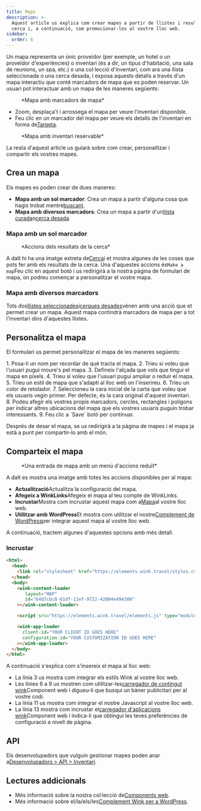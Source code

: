 ```yaml
---
title: Maps
description: >-
  Aquest article us explica com crear mapes a partir de llistes i resultats de
  cerca i, a continuació, com promocionar-los al vostre lloc web.
sidebar:
  order: 6
---
```


Un mapa representa un únic proveïdor (per exemple, un hotel o un proveïdor d'experiències) o inventari (és a dir, un tipus d'habitació, una sala de reunions, un spa, etc.) o una col·lecció d'inventari, com ara una llista seleccionada o una cerca desada, i exposa aquests detalls a través d'un mapa interactiu que conté marcadors de mapa que es poden reservar.
Un usuari pot interactuar amb un mapa de les maneres següents:

<figure>
  <CloudinaryImage width="700" height="393" resize="scale" quality="best" alt="Mapa amb marcadors" src="academy/map-example" errorImage="noimage_opaque_nyrtl0.png" />

  <figcaption>*Mapa amb marcadors de mapa*</figcaption>
</figure>


* Zoom, desplaça't i arrossega el mapa per veure l'inventari disponible.
* Feu clic en un marcador del mapa per veure els detalls de l'inventari en forma de[Targeta](/studio/cards).

<figure>
  <CloudinaryImage width="700" height="568" resize="scale" quality="best" alt="Mapa amb la targeta oberta" src="academy/map-example-card" errorImage="noimage_opaque_nyrtl0.png" />

  <figcaption>*Mapa amb inventari reservable*</figcaption>
</figure>


La resta d'aquest article us guiarà sobre com crear, personalitzar i compartir els vostres mapes.

## Crea un mapa

Els mapes es poden crear de dues maneres:

* **Mapa amb un sol marcador**: Crea un mapa a partir d'alguna cosa que hagis trobat mentre[buscant](/studio/search).
* **Mapa amb diversos marcadors**: Crea un mapa a partir d'un[llista curada](/studio/curated-lists)o[cerca desada](/studio/saved-searches).

### Mapa amb un sol marcador

<figure>
  <CloudinaryImage width="350" height="238" resize="scale" quality="best" alt="Accions" src="academy/inventory-actions" errorImage="noimage_opaque_nyrtl0.png" />

  <figcaption>*Accions dels resultats de la cerca*</figcaption>
</figure>


A dalt hi ha una imatge extreta de[Cerca](/studio/search)i et mostra algunes de les coses que pots fer amb els resultats de la cerca. Una d'aquestes accions és`Make a map`Feu clic en aquest botó i us redirigirà a la nostra pàgina de formulari de mapa, on podreu començar a personalitzar el vostre mapa.

### Mapa amb diversos marcadors

Tots dos[llistes seleccionades](/studio/curated-lists#list-actions)i[cerques desades](/studio/saved-searches#list-actions)vénen amb una acció que et permet crear un mapa. Aquest mapa contindrà marcadors de mapa per a tot l'inventari dins d'aquestes llistes.

## Personalitza el mapa

El formulari us permet personalitzar el mapa de les maneres següents:

<Steps>
  1. Posa-li un nom per recordar de què tracta el mapa.
  2. Trieu si voleu que l'usuari pugui moure's pel mapa.
  3. Defineix l'alçada que vols que tingui el mapa en píxels.
  4. Trieu si voleu que l'usuari pugui ampliar o reduir el mapa.
  5. Trieu un estil de mapa que s'adapti al lloc web on l'inserireu.
  6. Trieu un color de retolador.
  7. Seleccioneu la cara inicial de la carta que voleu que els usuaris vegin primer. Per defecte, és la cara original d'aquest inventari.
  8. Podeu afegir els vostres propis marcadors, cercles, rectangles i polígons per indicar altres ubicacions del mapa que els vostres usuaris puguin trobar interessants.
  9. Feu clic a `Save` botó per continuar.
</Steps>


Després de desar el mapa, se us redirigirà a la pàgina de mapes i el mapa ja està a punt per compartir-lo amb el món.

## Comparteix el mapa

<figure>
  <CloudinaryImage width="350" height="946" resize="scale" quality="best" alt="Mapa" src="academy/map" errorImage="noimage_opaque_nyrtl0.png" />

  <figcaption>*Una entrada de mapa amb un menú d'accions reduït*</figcaption>
</figure>


A dalt es mostra una imatge amb totes les accions disponibles per al mapa:

* **Actualització**Actualitza la configuració del mapa.
* **Afegeix a WinkLinks**Afegeix el mapa al teu compte de WinkLinks.
* **Incrustar**Mostra com incrustar aquest mapa com a[Mapa](/developers/web-components/#content-loader)al vostre lloc web.
* **Utilitzar amb WordPress**Et mostra com utilitzar el nostre[Complement de WordPress](/developers/wordpress)per integrar aquest mapa al vostre lloc web.

A continuació, tractem algunes d'aquestes opcions amb més detall.

### Incrustar

```html {3, 6-9, 11, 13-16}
<html>
  <head>
    <link rel="stylesheet" href="https://elements.wink.travel/styles.css"></link>
  </head>
  <body>
    <wink-content-loader
       layout="MAP"
       id="64d7cbc8-61df-11ef-9722-42004e494300"
    ></wink-content-loader>

    <script src="https://elements.wink.travel/elements.js" type="module" defer></script>

    <wink-app-loader
      client-id="YOUR CLIENT ID GOES HERE"
      configuration-id="YOUR CUSTOMIZATION ID GOES HERE"
    ></wink-app-loader>
  </body>
</html>
```

A continuació s'explica com s'insereix el mapa al lloc web:

* La línia 3 us mostra com integrar els estils Wink al vostre lloc web.
* Les línies 6 a 9 us mostren com utilitzar-les[carregador de contingut wink](/developers/web-components/#content-loader)Component web i digueu-li que busqui un bàner publicitari per al vostre codi.
* La línia 11 us mostra com integrar el nostre Javascript al vostre lloc web.
* La línia 13 mostra com incrustar el[carregador d'aplicacions wink](/developers/web-components/#application-loader)Component web i indica-li que obtingui les teves preferències de configuració a nivell de pàgina.

## API

Els desenvolupadors que vulguin gestionar mapes poden anar a[Desenvolupadors > API > Inventari](/developers/apis/#inventory-api).

## Lectures addicionals

* Més informació sobre la nostra col·lecció de[Components web](/developers/web-components).
* Més informació sobre el/la/els/les[Complement Wink per a WordPress](/developers/wordpress).

